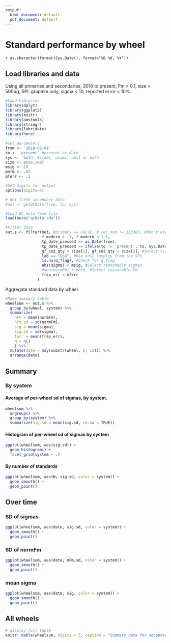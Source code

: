 ```yaml
---
output:
  html_document: default
  pdf_document: default
---
```


# Standard performance by wheel

`r as.character(format(Sys.Date(), format="%B %d, %Y"))`


## Load libraries and data

Using all primaries and secondaries, 2016 to present, Fm > 0.1, size > 500ug, SPL graphite only, sigma < 10, reported error < 10%.

```r

#Load Libraries
library(dplyr)
library(ggplot2)
library(knitr)
library(amstools)
library(stringr)
library(lubridate)
library(here)
 
#set parameters
from <- '2018-02-01'
to <- 'present' #present or date
sys <- 'both' #cfams, usams, ams1 or both
size <- c(40,300)
msig <- 10
mnfm <- .02
mferr <- .1

#Set digits for output
options(digits=4)

# Get fresh secondary data
#out <- getQCData(from, to, sys)

#Load QC data from file
load(here("qcData.rda"))

#Filter data
out.s <- filter(out, #primary == FALSE, # rec_num != 113385, #don't use normalizing ox-I
                f_modern > .1, f_modern < 1.6,
                tp_date_pressed >= as.Date(from),
                tp_date_pressed <= ifelse(to != 'present', to, Sys.Date()),
                gf_co2_qty > size[1], gf_co2_qty < size[2], #Select size range
                lab == "OSG", #Use only samples from the SPL
                is.na(q_flag), #Check for q_flag
                abs(sigma) < msig, #Select reasonable sigmas
                #abs(normFm) < mnfm, #Select reasonable Fm
                frep_err < mferr
              )
```


Aggregate standard data by wheel.

```r

#Make summary table
wheelsum <- out.s %>%
  group_by(wheel, system) %>%
  summarize(
    nFm = mean(normFm),
    nFm.sd = sd(normFm),
    sig = mean(sigma),
    sig.sd = sd(sigma),
    ferr = mean(frep_err),
    N = n()
    ) %>%
  mutate(date = mdy(substr(wheel, 6, 11))) %>%
  arrange(date)
```

## Summary 

### By system

#### Average of per-wheel sd of sigmas, by system.

```r
wheelsum %>% 
  ungroup() %>%
  group_by(system) %>% 
  summarize(sig.sd = mean(sig.sd, rm.na = TRUE)) 
```

#### Histogram of per-wheel sd of sigmas by system

```r
ggplot(wheelsum, aes(sig.sd)) +
  geom_histogram() +
  facet_grid(system ~ .)
```

#### By number of standards

```r
ggplot(wheelsum, aes(N, sig.sd, color = system)) +
  geom_smooth() +
  geom_point()
```

## Over time

### SD of sigmas

```r
ggplot(wheelsum, aes(date, sig.sd, color = system)) +
  geom_smooth() +
  geom_point()
```

### SD of normFm

```r
ggplot(wheelsum, aes(date, nFm.sd, color = system)) +
  geom_smooth() +
  geom_point()
```

### mean sigma

```r
ggplot(wheelsum, aes(date, sig, color = system)) +
  geom_smooth() +
  geom_point()
```

## All wheels
```r
# display full table
knitr::kable(wheelsum, digits = 5, caption = "Summary data for secondaries")
```



